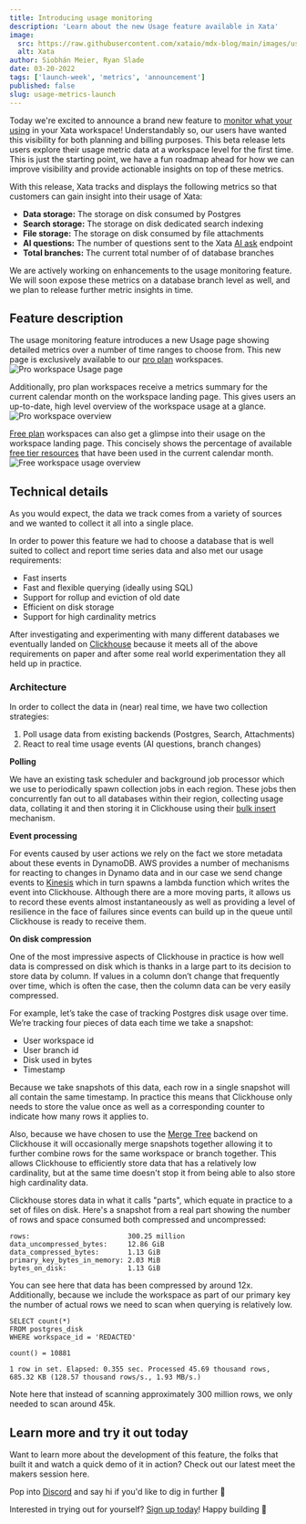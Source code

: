 ```yaml
---
title: Introducing usage monitoring
description: 'Learn about the new Usage feature available in Xata'
image:
  src: https://raw.githubusercontent.com/xataio/mdx-blog/main/images/usage-insights-launch.jpg
  alt: Xata
author: Siobhán Meier, Ryan Slade
date: 03-20-2022
tags: ['launch-week', 'metrics', 'announcement']
published: false
slug: usage-metrics-launch
---
```


Today we're excited to announce a brand new feature to [monitor what your using](/docs/usage-metrics) in your Xata workspace! Understandably so, our users have wanted this visibility for both planning and billing purposes. This beta release lets users explore their usage metric data at a workspace level for the first time. This is just the starting point, we have a fun roadmap ahead for how we can improve visibility and provide actionable insights on top of these metrics.

With this release, Xata tracks and displays the following metrics so that customers can gain insight into their usage of Xata:

- **Data storage:** The storage on disk consumed by Postgres
- **Search storage:** The storage on disk dedicated search indexing
- **File storage:** The storage on disk consumed by file attachments
- **AI questions:** The number of questions sent to the Xata [AI ask](https://xata.io/docs/sdk/ask) endpoint
- **Total branches:** The current total number of of database branches

We are actively working on enhancements to the usage monitoring feature. We will soon expose these metrics on a database branch level as well, and we plan to release further metric insights in time.

## Feature description

The usage monitoring feature introduces a new Usage page showing detailed metrics over a number of time ranges to choose from. This new page is exclusively available to our [pro plan](/docs/concepts/pricing#pro-plan) workspaces.
![Pro workspace Usage page](images/usage-metrics-launch/pro-usage-details.png)

Additionally, pro plan workspaces receive a metrics summary for the current calendar month on the workspace landing page. This gives users an up-to-date, high level overview of the workspace usage at a glance.
![Pro workspace overview](images/usage-metrics-launch/pro-usage-overview.png)

[Free plan](/docs/concepts/pricing#free-plan) workspaces can also get a glimpse into their usage on the workspace landing page. This concisely shows the percentage of available [free tier resources](/docs/concepts/pricing#pricing-plans) that have been used in the current calendar month.
![Free workspace usage overview](images/usage-metrics-launch/free-usage-overview.png)

## Technical details

As you would expect, the data we track comes from a variety of sources and we wanted to collect it all into a single place.

In order to power this feature we had to choose a database that is well suited to collect and report time series data and also met our usage requirements:

- Fast inserts
- Fast and flexible querying (ideally using SQL)
- Support for rollup and eviction of old date
- Efficient on disk storage
- Support for high cardinality metrics

After investigating and experimenting with many different databases we eventually landed on [Clickhouse](https://clickhouse.com/) because it meets all of the above requirements on paper and after some real world experimentation they all held up in practice.

### Architecture

In order to collect the data in (near) real time, we have two collection strategies:

1.  Poll usage data from existing backends (Postgres, Search, Attachments)
2.  React to real time usage events (AI questions, branch changes)

**Polling**

We have an existing task scheduler and background job processor which we use to periodically spawn collection jobs in each region. These jobs then concurrently fan out to all databases within their region, collecting usage data, collating it and then storing it in Clickhouse using their [bulk insert](https://clickhouse.com/docs/en/cloud/bestpractices/bulk-inserts) mechanism.

**Event processing**

For events caused by user actions we rely on the fact we store metadata about these events in DynamoDB. AWS provides a number of mechanisms for reacting to changes in Dynamo data and in our case we send change events to [Kinesis](https://aws.amazon.com/pm/kinesis/?trk=76c15db0-b03d-4489-8fe0-42aff7b6e211&sc_channel=ps&ef_id=Cj0KCQjwncWvBhD_ARIsAEb2HW9zGa3r1jh-nzDKgk5C1rMZRK7bdwnIRJRxh3hdsW48wzVwj2ooGr8aArRlEALw_wcB:G:s&s_kwcid=AL!4422!3!651612449030!e!!g!!amazon%20kinesis!19828211163!146688868243&gclid=Cj0KCQjwncWvBhD_ARIsAEb2HW9zGa3r1jh-nzDKgk5C1rMZRK7bdwnIRJRxh3hdsW48wzVwj2ooGr8aArRlEALw_wcB) which in turn spawns a lambda function which writes the event into Clickhouse. Although there are a more moving parts, it allows us to record these events almost instantaneously as well as providing a level of resilience in the face of failures since events can build up in the queue until Clickhouse is ready to receive them.

**On disk compression**

One of the most impressive aspects of Clickhouse in practice is how well data is compressed on disk which is thanks in a large part to its decision to store data by column. If values in a column don’t change that frequently over time, which is often the case, then the column data can be very easily compressed.

For example, let’s take the case of tracking Postgres disk usage over time. We’re tracking four pieces of data each time we take a snapshot:

- User workspace id
- User branch id
- Disk used in bytes
- Timestamp

Because we take snapshots of this data, each row in a single snapshot will all contain the same timestamp. In practice this means that Clickhouse only needs to store the value once as well as a corresponding counter to indicate how many rows it applies to.

Also, because we have chosen to use the [Merge Tree](https://clickhouse.com/docs/en/engines/table-engines/mergetree-family/mergetree) backend on Clickhouse it will occasionally merge snapshots together allowing it to further combine rows for the same workspace or branch together. This allows Clickhouse to efficiently store data that has a relatively low cardinality, but at the same time doesn't stop it from being able to also store high cardinality data.

Clickhouse stores data in what it calls "parts", which equate in practice to a set of files on disk. Here's a snapshot from a real part showing the number of rows and space consumed both compressed and uncompressed:

```text
rows:                        300.25 million
data_uncompressed_bytes:     12.86 GiB
data_compressed_bytes:       1.13 GiB
primary_key_bytes_in_memory: 2.03 MiB
bytes_on_disk:               1.13 GiB
```

You can see here that data has been compressed by around 12x. Additionally, because we include the workspace as part of our primary key the number of actual rows we need to scan when querying is relatively low.

```text
SELECT count(*)
FROM postgres_disk
WHERE workspace_id = 'REDACTED'

count() = 10881

1 row in set. Elapsed: 0.355 sec. Processed 45.69 thousand rows, 685.32 KB (128.57 thousand rows/s., 1.93 MB/s.)
```

Note here that instead of scanning approximately 300 million rows, we only needed to scan around 45k.

## Learn more and try it out today

Want to learn more about the development of this feature, the folks that built it and watch a quick demo of it in action? Check out our latest meet the makers session here.

<ArticleVideo platform="youtube" src="https://www.youtube.com/embed/veaD8k4S7Ec?si=NEUTTTAkVuaSLapX" />

Pop into [Discord](https://xata.io/discord) and say hi if you'd like to dig in further 👋

Interested in trying out for yourself? [Sign up today](https://app.xata.io/signup)! Happy building 🦋
